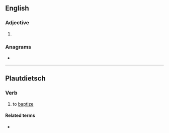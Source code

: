==English==

===Adjective===
{{head|en|adjective}}

# {{obsolete spelling of|deep|lang=en}}

===Anagrams===
* {{l|en|eeped}}

----

==Plautdietsch==

===Verb===
{{head|pdt|verb}}

# to [[baptize]]

====Related terms====
* {{l|pdt|Deepa}}